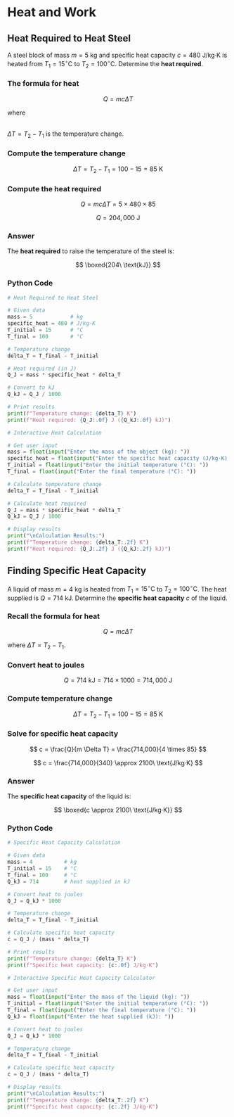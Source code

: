 # Heat and Work {#heat_work}

## Heat Required to Heat Steel

A steel block of mass $m = 5\ \text{kg}$ and specific heat capacity $c = 480\ \text{J/kg·K}$ is heated from $T_1 = 15^\circ \text{C}$ to $T_2 = 100^\circ \text{C}$. Determine the **heat required**.

### The formula for heat

$$
Q = m c \Delta T
$$

where

\
$\Delta T = T_2 - T_1$ is the temperature change.

### Compute the temperature change

$$
\Delta T = T_2 - T_1 = 100 - 15 = 85\ \text{K}
$$

### Compute the heat required

$$
Q = m c \Delta T = 5 \times 480 \times 85
$$

$$
Q = 204,000\ \text{J}
$$

### Answer

The **heat required** to raise the temperature of the steel is:

$$
\boxed{204\ \text{kJ}}
$$

### Python Code

``` python
# Heat Required to Heat Steel

# Given data
mass = 5            # kg
specific_heat = 480 # J/kg·K
T_initial = 15      # °C
T_final = 100       # °C

# Temperature change
delta_T = T_final - T_initial

# Heat required (in J)
Q_J = mass * specific_heat * delta_T

# Convert to kJ
Q_kJ = Q_J / 1000

# Print results
print(f"Temperature change: {delta_T} K")
print(f"Heat required: {Q_J:.0f} J ({Q_kJ:.0f} kJ)")
```

``` python
# Interactive Heat Calculation

# Get user input
mass = float(input("Enter the mass of the object (kg): "))
specific_heat = float(input("Enter the specific heat capacity (J/kg·K): "))
T_initial = float(input("Enter the initial temperature (°C): "))
T_final = float(input("Enter the final temperature (°C): "))

# Calculate temperature change
delta_T = T_final - T_initial

# Calculate heat required
Q_J = mass * specific_heat * delta_T
Q_kJ = Q_J / 1000

# Display results
print("\nCalculation Results:")
print(f"Temperature change: {delta_T:.2f} K")
print(f"Heat required: {Q_J:.2f} J ({Q_kJ:.2f} kJ)")
```

## Finding Specific Heat Capacity

A liquid of mass $m = 4\ \text{kg}$ is heated from $T_1 = 15^\circ \text{C}$ to $T_2 = 100^\circ \text{C}$. The heat supplied is $Q = 714\ \text{kJ}$. Determine the **specific heat capacity** $c$ of the liquid.

### Recall the formula for heat

$$
Q = m c \Delta T
$$

where $\Delta T = T_2 - T_1$.

### Convert heat to joules

$$
Q = 714\ \text{kJ} = 714 \times 1000 = 714,000\ \text{J}
$$

### Compute temperature change

$$
\Delta T = T_2 - T_1 = 100 - 15 = 85\ \text{K}
$$

### Solve for specific heat capacity

$$
c = \frac{Q}{m \Delta T} = \frac{714,000}{4 \times 85}
$$

$$
c = \frac{714,000}{340} \approx 2100\ \text{J/kg·K}
$$

### Answer

The **specific heat capacity** of the liquid is:

$$
\boxed{c \approx 2100\ \text{J/kg·K}}
$$

### Python Code

``` python
# Specific Heat Capacity Calculation

# Given data
mass = 4          # kg
T_initial = 15    # °C
T_final = 100     # °C
Q_kJ = 714        # heat supplied in kJ

# Convert heat to joules
Q_J = Q_kJ * 1000

# Temperature change
delta_T = T_final - T_initial

# Calculate specific heat capacity
c = Q_J / (mass * delta_T)

# Print results
print(f"Temperature change: {delta_T} K")
print(f"Specific heat capacity: {c:.0f} J/kg·K")
```

``` python
# Interactive Specific Heat Capacity Calculator

# Get user input
mass = float(input("Enter the mass of the liquid (kg): "))
T_initial = float(input("Enter the initial temperature (°C): "))
T_final = float(input("Enter the final temperature (°C): "))
Q_kJ = float(input("Enter the heat supplied (kJ): "))

# Convert heat to joules
Q_J = Q_kJ * 1000

# Temperature change
delta_T = T_final - T_initial

# Calculate specific heat capacity
c = Q_J / (mass * delta_T)

# Display results
print("\nCalculation Results:")
print(f"Temperature change: {delta_T:.2f} K")
print(f"Specific heat capacity: {c:.2f} J/kg·K")
```